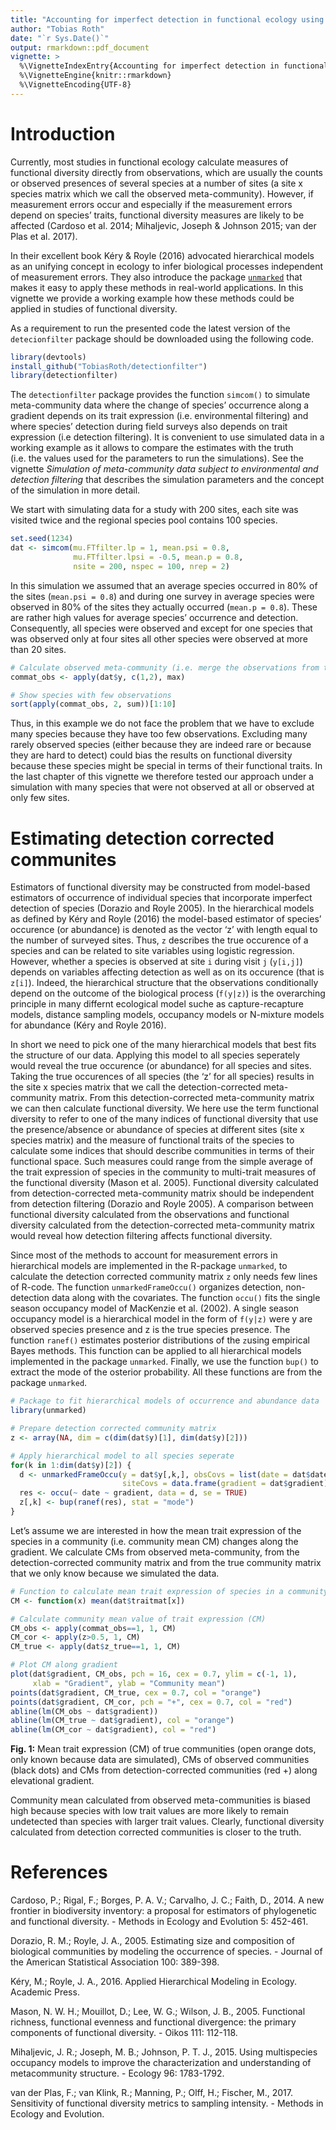 ```yaml
---
title: "Accounting for imperfect detection in functional ecology using hierarchical models in R"
author: "Tobias Roth"
date: "`r Sys.Date()`"
output: rmarkdown::pdf_document
vignette: >
  %\VignetteIndexEntry{Accounting for imperfect detection in functional ecology using hierarchical models}
  %\VignetteEngine{knitr::rmarkdown}
  %\VignetteEncoding{UTF-8}
---
```


# Introduction
Currently, most studies in functional ecology calculate measures of functional diversity directly from  observations, which are usually the counts or observed presences of several species at a number of sites (a site x species matrix which we call the observed meta-community). However, if measurement errors occur and especially if the measurement errors depend on species' traits, functional diversity measures are likely to be affected (Cardoso et al. 2014; Mihaljevic, Joseph & Johnson 2015; van der Plas et al. 2017). 

In their excellent book Kéry & Royle (2016) advocated hierarchical models as an unifying concept in ecology to infer biological processes independent of measurement errors. They also introduce the package [`unmarked`](https://sites.google.com/site/unmarkedinfo/home) that makes it easy to apply these methods in real-world applications. In this vignette we provide a working example how these methods could be applied in studies of functional diversity. 

As a requirement to run the presented code the latest version of the `detecionfilter` package should be downloaded using the following code. 

```r
library(devtools)
install_github("TobiasRoth/detectionfilter")
library(detectionfilter)
```

The `detectionfilter` package provides the function `simcom()` to simulate meta-community data where the change of species' occurrence along a gradient depends on its trait expression (i.e. environmental filtering) and where species' detection during field surveys also depends on trait expression (i.e detection filtering). It is convenient to use simulated data in a working example as it allows to compare the estimates with the truth (i.e. the values used for the parameters to run the simulations). See the vignette *Simulation of meta-community data subject to environmental and detection filtering* that describes the simulation parameters and the concept of the simulation in more detail. 

We start with simulating data for a study with 200 sites, each site was visited twice and the regional species pool contains 100 species. 

```r
set.seed(1234)
dat <- simcom(mu.FTfilter.lp = 1, mean.psi = 0.8, 
              mu.FTfilter.lpsi = -0.5, mean.p = 0.8,
              nsite = 200, nspec = 100, nrep = 2)
```

In this simulation we assumed that an average species occurred in 80% of the sites (`mean.psi = 0.8`) and during one survey in average species were observed in 80% of the sites they actually occurred (`mean.p = 0.8`). These are rather high values for average species' occurrence and detection. Consequently, all species were observed  and except for one species that was observed only at four sites all other species were observed at more than 20 sites. 

```r
# Calculate observed meta-community (i.e. merge the observations from the two visits)
commat_obs <- apply(dat$y, c(1,2), max)

# Show species with few observations
sort(apply(commat_obs, 2, sum))[1:10]
```

Thus, in this example we do not face the problem that we have to exclude many species because they have too few observations. Excluding many rarely observed species (either because they are indeed rare or because they are hard to detect) could bias the results on functional diversity because these species might be special in terms of their functional traits. In the last chapter of this vignette we therefore tested our approach under a simulation with many species that were not observed at all or observed at only few sites. 


# Estimating detection corrected communites
Estimators of functional diversity may be constructed from model-based estimators of occurrence of individual species that incorporate imperfect detection of species (Dorazio and Royle 2005). In the hierarchical models as defined by Kéry and Royle (2016) the model-based estimator of species' occurence (or abundance) is denoted as the vector 'z' with length equal to the number of surveyed sites. Thus, `z` describes the true occurence of a species and can be related to site variables using logistic regression. However, whether a species is observed at site `i` during visit `j`  (`y[i,j]`) depends on variables affecting detection as well as on its occurence (that is `z[i]`). Indeed, the hierarchical structure that the observations conditionally depend on the outcome of the biological process (`f(y|z)`) is the overarching principle in many differnt ecological model suche as capture-recapture models, distance sampling models, occupancy models or N-mixture models for abundance (Kéry and Royle 2016).

In short we need to pick one of the many hierarchical models that best fits the structure of our data. Applying this model to all species seperately would reveal the true occurence (or abundance) for all species and sites. Taking the true occurences of all species (the 'z' for all species) results in the site x species matrix that we call the detection-corrected meta-community matrix. From this detection-corrected meta-community matrix we can then calculate  functional diversity. We here use the term functional diversity to refer to one of the many indices of functional diversity that use the presence/absence or abundance of species at different sites (site x species matrix) and the measure of functional traits of the species to calculate some indices that should describe communities in terms of their functional space. Such measures could range from the simple average of the trait expression of species in the community to multi-trait measures of the functional diversity (Mason et al. 2005). Functional diversity calculated from detection-corrected meta-community matrix should be independent from detection filtering (Dorazio and Royle 2005). A comparison between functional diversity calculated from the observations and functional diversity calculated from the detection-corrected meta-community matrix would reveal how detection filtering affects functional diversity.

Since most of the methods to account for measurement errors in hierarchical models are implemented in the R-package `unmarked`, to calculate the detection corrected community matrix `z` only needs few lines of R-code. The function `unmarkedFrameOccu()` organizes detection, non-detection data along with the covariates. The function `occu()` fits the single season occupancy model of MacKenzie et al. (2002). A single season occupancy model is a hierarchical model in the form of `f(y|z)` were y are observed species presence and z is the true species presence. The function `ranef()` estimates posterior distributions of the `z`using empirical Bayes methods. This function can be applied to all hierarchical models implemented in the package `unmarked`. Finally, we use  the function `bup()` to extract the mode of the osterior probability. All these functions are from the package `unmarked`.

```r
# Package to fit hierarchical models of occurrence and abundance data
library(unmarked)

# Prepare detection corrected community matrix
z <- array(NA, dim = c(dim(dat$y)[1], dim(dat$y)[2]))

# Apply hierarchical model to all species seperate
for(k in 1:dim(dat$y)[2]) {
  d <- unmarkedFrameOccu(y = dat$y[,k,], obsCovs = list(date = dat$date),
                         siteCovs = data.frame(gradient = dat$gradient))
  res <- occu(~ date ~ gradient, data = d, se = TRUE)
  z[,k] <- bup(ranef(res), stat = "mode")
}
```

Let's assume we are interested in how the mean trait expression of the species in a community (i.e. community mean CM) changes along the gradient. We calculate CMs from observed meta-community, from the detection-corrected community matrix and from the true community matrix that we only know because we simulated the data. 


```r
# Function to calculate mean trait expression of species in a community
CM <- function(x) mean(dat$traitmat[x])

# Calculate community mean value of trait expression (CM)
CM_obs <- apply(commat_obs==1, 1, CM)
CM_cor <- apply(z>0.5, 1, CM)
CM_true <- apply(dat$z_true==1, 1, CM)

# Plot CM along gradient
plot(dat$gradient, CM_obs, pch = 16, cex = 0.7, ylim = c(-1, 1), 
     xlab = "Gradient", ylab = "Community mean")
points(dat$gradient, CM_true, cex = 0.7, col = "orange")
points(dat$gradient, CM_cor, pch = "+", cex = 0.7, col = "red")
abline(lm(CM_obs ~ dat$gradient))
abline(lm(CM_true ~ dat$gradient), col = "orange")
abline(lm(CM_cor ~ dat$gradient), col = "red")
```

**Fig. 1:** Mean trait expression (CM) of true communities (open orange dots, only known because data are simulated), CMs of observed communities (black dots) and CMs from detection-corrected communities (red +) along elevational gradient.

Community mean calculated from observed meta-communities is biased high because species with low trait values are more likely to remain undetected than species with larger trait values. Clearly, functional diversity calculated from detection corrected communities is  closer to the truth.  

# References
Cardoso, P.; Rigal, F.; Borges, P. A. V.; Carvalho, J. C.; Faith, D., 2014. A new frontier in biodiversity inventory: a proposal for estimators of phylogenetic and functional diversity. - Methods in Ecology and Evolution 5: 452-461.

Dorazio, R. M.; Royle, J. A., 2005. Estimating size and composition of biological communities by modeling the occurrence of species. - Journal of the American Statistical Association 100: 389-398.

Kéry, M.; Royle, J. A., 2016. Applied Hierarchical Modeling in Ecology. Academic Press.

Mason, N. W. H.; Mouillot, D.; Lee, W. G.; Wilson, J. B., 2005. Functional richness, functional evenness and functional divergence: the primary components of functional diversity. - Oikos 111: 112-118.

Mihaljevic, J. R.; Joseph, M. B.; Johnson, P. T. J., 2015. Using multispecies occupancy models to improve the characterization and understanding of metacommunity structure. - Ecology 96: 1783-1792.

van der Plas, F.; van Klink, R.; Manning, P.; Olff, H.; Fischer, M., 2017. Sensitivity of functional diversity metrics to sampling intensity. - Methods in Ecology and Evolution.
